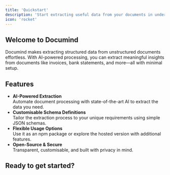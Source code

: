 ```yaml
---
title: 'Quickstart'
description: 'Start extracting useful data from your documents in under 5 minutes'
icon: 'rocket'
---
```


## Welcome to Documind

Documind makes extracting structured data from unstructured documents effortless. With AI-powered processing, you can extract meaningful insights from documents like invoices, bank statements, and more—all with minimal setup.

## Features

  - **AI-Powered Extraction**  
    Automate document processing with state-of-the-art AI to extract the data you need.
  - **Customisable Schema Definitions**  
    Tailor the extraction process to your unique requirements using simple JSON schemas.
  - **Flexible Usage Options**  
    Use it as an npm package or explore the hosted version with additional features.
  - **Open-Source & Secure**  
    Transparent, customisable, and built with privacy in mind.

## Ready to get started?

<CardGroup cols={3}>
  <Card title="Install documind" icon="square-1" href="/guides/installation">
  </Card>
  <Card title="Define a schema" icon="square-2" href="/guides/schema-definition">
  </Card>
  <Card title="Run your first extraction " icon="square-3" href="/guides/extraction">
  </Card>
</CardGroup>



